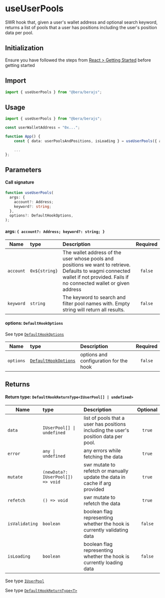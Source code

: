 # useUserPools

SWR hook that, given a user's wallet address and optional search keyword, returns a list of pools that a user has positions including the user's position data per pool.

## Initialization

Ensure you have followed the steps from [React > Getting Started](/react/getting-started) before getting started

## Import

```ts
import { useUserPools } from "@bera/berajs";
```

## Usage

```ts
import { useUserPools } from "@bera/berajs";

const userWalletAddress = "0x...";

function App() {
    const { data: userPoolsAndPositions, isLoading } = useUserPools({ account: userWalletAddress });

    ...
};
```

## Parameters

#### Call signature

```ts
function useUserPools(
  args: {
    account?: Address;
    keyword?: string;
  },
  options?: DefaultHookOptions,
);
```

#### args: `{ account?: Address; keyword?: string; }`

| Name      | type          | Description                                                                                                                                                                     | Required |
| --------- | :------------ | :------------------------------------------------------------------------------------------------------------------------------------------------------------------------------ | :------: |
| `account` | `0x${string}` | The wallet address of the user whose pools and positions we want to retrieve. Defaults to wagmi connected wallet if not provided. Fails if no connected wallet or given address | `false`  |
| `keyword` | `string`      | The keyword to search and filter pool names with. Empty string will return all results.                                                                                         | `false`  |

#### options: `DefaultHookOptions`

See type [`DefaultHookOptions`](/types/DefaultHookOptions/)

| Name      | type                                               | Description                            | Required |
| --------- | :------------------------------------------------- | :------------------------------------- | :------: |
| `options` | [`DefaultHookOptions`](/types/DefaultHookOptions/) | options and configuration for the hook | `false`  |

## Returns

#### Return type: `DefaultHookReturnType<IUserPool[] | undefined>`

| Name           | type                              | Description                                                                          | Optional |
| -------------- | :-------------------------------- | :----------------------------------------------------------------------------------- | :------: |
| `data`         | `IUserPool[] \| undefined`        | list of pools that a user has positions including the user's position data per pool. |  `true`  |
| `error`        | `any \| undefined`                | any errors while fetching the data                                                   |  `true`  |
| `mutate`       | `(newData?: IUserPool[]) => void` | swr mutate to refetch or manually update the data in cache if arg provided           |  `true`  |
| `refetch`      | `() => void`                      | swr mutate to refetch the data                                                       |  `true`  |
| `isValidating` | `boolean`                         | boolean flag representing whether the hook is currently validating data              | `false`  |
| `isLoading`    | `boolean`                         | boolean flag representing whether the hook is currently loading data                 | `false`  |

See type [`IUserPool`](/types/IUserPool/)

See type [`DefaultHookReturnType<T>`](/types/DefaultHookReturnType/)
